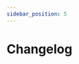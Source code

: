```yaml
---
sidebar_position: 5
---
```


# Changelog

<!--
## 1.1.12 (2.0.0?) - DATE

### Features
- Upgraded library to React 18.

### Bug Fixes and Improvements

- Improved how "select up to" (i.e. shift+clicking) works, to match how users would expect it to work. The user can
  now create multiple distinct selection ranges by clicking and shift-clicking another item, then control clicking
  a different item and shift+control clicking a forth item.

### Other Changes

- Added linter rules from airbnb config and fixed relevant issues. This fixed some memoization imperfections, which
  should improve performance.
- (Finally) added integration tests. This will ease the future development and help reduce regressions.
-->